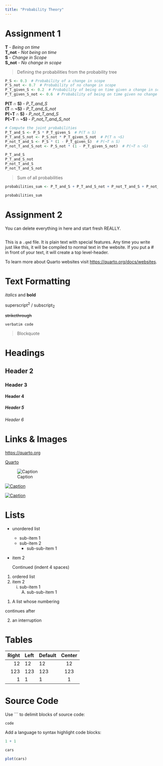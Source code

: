 ```yaml
---
title: "Probability Theory"
---
```


# Assignment 1 
**T** - *Being on time*  
**T_not** - *Not being on time*  
**S** - *Change in Scope*  
**S_not** - *No change in scope*  

> Defining the probabilities from the probability tree  

```r
P_S <- 0.3  # Probability of a change in scope
P_S_not <- 0.7  # Probability of no change in scope
P_T_given_S <- 0.2  # Probability of being on time given a change in scope
P_T_given_S_not <- 0.6  # Probability of being on time given no change in scope
```

**P(T ∩ S)** - *P_T_and_S*  
**(T ∩ ¬S)** - *P_T_and_S_not*  
**P(¬T ∩ S)** - *P_not_T_and_S*  
**P(¬T ∩ ¬S)** - *P_not_T_and_S_not*  

```r
# Compute the joint probabilities
P_T_and_S <- P_S * P_T_given_S  # P(T ∩ S)
P_T_and_S_not <- P_S_not * P_T_given_S_not  # P(T ∩ ¬S)
P_not_T_and_S <- P_S * (1 - P_T_given_S)  # P(¬T ∩ S)
P_not_T_and_S_not <- P_S_not * (1 - P_T_given_S_not)  # P(¬T ∩ ¬S)
```

```r
P_T_and_S  
P_T_and_S_not  
P_not_T_and_S  
P_not_T_and_S_not  
```

> Sum of all probabilities  

```r
probabilities_sum <- P_T_and_S + P_T_and_S_not + P_not_T_and_S + P_not_T_and_S_not
```

```r
probabilities_sum
```


# Assignment 2





::: callout-note
You can delete everything in here and start fresh REALLY.
:::

```r

```


This is a `.qmd` file. It is plain text with special features. Any time you write just like this, it will be compiled to normal text in the website. If you put a \# in front of your text, it will create a top level-header.

To learn more about Quarto websites visit <https://quarto.org/docs/websites>.

# Text Formatting

*italics* and **bold**

superscript^2^ / subscript~2~

~~strikethrough~~

`verbatim code`

> Blockquote

# Headings

## Header 2
### Header 3
#### Header 4
##### Header 5
###### Header 6

# Links & Images

<https://quarto.org>

[Quarto](https://quarto.org)

![Caption](../../assets/img/elephant.png)

[![Caption](../../assets/img/elephant.png)](https://quarto.org)

[![Caption](../../assets/img/elephant.png)](https://quarto.org "An elephant")


# Lists

* unordered list
    + sub-item 1
    + sub-item 2
        - sub-sub-item 1
        
*   item 2

    Continued (indent 4 spaces)
    
    
1. ordered list
2. item 2
    i) sub-item 1
         A.  sub-sub-item 1
         
(@)  A list whose numbering

continues after

(@)  an interruption

# Tables

| Right | Left | Default | Center |
|------:|:-----|---------|:------:|
|   12  |  12  |    12   |    12  |
|  123  |  123 |   123   |   123  |
|    1  |    1 |     1   |     1  |

# Source Code

Use ``` to delimit blocks of source code:

```
code
```

Add a language to syntax highlight code blocks:

```r
1 + 1
```

```r
cars
```

```r
plot(cars)
```
